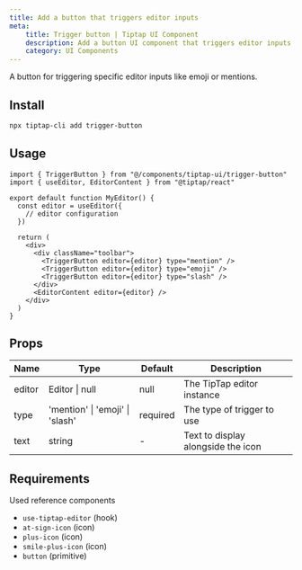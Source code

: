 ```yaml
---
title: Add a button that triggers editor inputs
meta:
    title: Trigger button | Tiptap UI Component
    description: Add a button UI component that triggers editor inputs like emoji or mentions. More in the docs.
    category: UI Components
---
```


A button for triggering specific editor inputs like emoji or mentions.

## Install

```bash
npx tiptap-cli add trigger-button
```

## Usage

```tsx
import { TriggerButton } from "@/components/tiptap-ui/trigger-button"
import { useEditor, EditorContent } from "@tiptap/react"

export default function MyEditor() {
  const editor = useEditor({
    // editor configuration
  })

  return (
    <div>
      <div className="toolbar">
        <TriggerButton editor={editor} type="mention" />
        <TriggerButton editor={editor} type="emoji" />
        <TriggerButton editor={editor} type="slash" />
      </div>
      <EditorContent editor={editor} />
    </div>
  )
}
```

## Props

| Name   | Type                            | Default  | Description                        |
| ------ | ------------------------------- | -------- | ---------------------------------- |
| editor | Editor \| null                  | null     | The TipTap editor instance         |
| type   | 'mention' \| 'emoji' \| 'slash' | required | The type of trigger to use         |
| text   | string                          | -        | Text to display alongside the icon |

## Requirements

Used reference components

- `use-tiptap-editor` (hook)
- `at-sign-icon` (icon)
- `plus-icon` (icon)
- `smile-plus-icon` (icon)
- `button` (primitive)